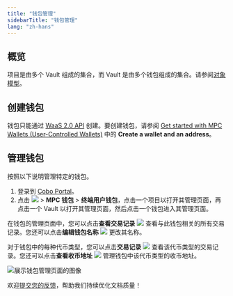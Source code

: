 ```yaml
---
title: "钱包管理"
sidebarTitle: "钱包管理"
lang: "zh-hans"
---
```


## 概览
项目是由多个 Vault 组成的集合，而 Vault 是由多个钱包组成的集合。请参阅[对象模型](/cn/portal/mpc-wallets/ucw/object-model)。

## 创建钱包
钱包只能通过 [WaaS 2.0 API](https://www.cobo.com/developers/v2/guides/overview/introduction) 创建。要创建钱包，请参阅 [Get started with MPC Wallets (User-Controlled Wallets)](https://www.cobo.com/developers/v2/guides/mpc-wallets/get-started-ucw#2-create-a-wallet-and-an-address) 中的 **Create a wallet and an address**。

## 管理钱包
按照以下说明管理特定的钱包。

1. 登录到 [Cobo Portal](https://portal.cobo.com/login)。
2. 点击 <img src="/cn/images/common/wallets_icon_cn.svg" className="icon"></img> > **MPC 钱包** > **终端用户钱包**，点击一个项目以打开其管理页面，再点击一个 Vault 以打开其管理页面，然后点击一个钱包进入其管理页面。

在钱包的管理页面中，您可以点击**查看交易记录** <img src="/en/images/common/icon_view transactions.svg" className="icon"></img> 查看与此钱包相关的所有交易记录。您还可以点击**编辑钱包名称** <img src="/en/images/common/icon_edit.svg" className="icon"></img> 更改其名称。

对于钱包中的每种代币类型，您可以点击**交易记录** <img src="/en/images/common/icon_view transactions.svg" className="icon"></img> 查看该代币类型的交易记录。您还可以点击**查看收币地址** <img src="/en/images/common/icon_view_deposit_addresses.svg" className="icon"></img> 管理钱包中该代币类型的收币地址。

<img src="/cn/images/mpc-wallet/ucw/wallet-management.png" className="screenshot_full_screen" alt="展示钱包管理页面的图像" />

<Tip>欢迎[提交您的反馈](https://forms.zohopublic.com/cobo/form/DocumentFeedbackForm/formperma/QvLOhxJv1_JMsJ-1dleZ8Itb_7rzN-LtgvsDdxosoVI?referrername=manuals)，帮助我们持续优化文档质量！</Tip>